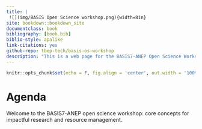 ```yaml
--- 
title: |
 ![](img/BASIS Open Science workshop.png){width=8in}
site: bookdown::bookdown_site
documentclass: book
bibliography: [book.bib]
biblio-style: apalike
link-citations: yes
github-repo: tbep-tech/basis-os-workshop
description: "This is a web page for the BASIS7-ANEP Open Science Workshop"
---
```


```r
knitr::opts_chunk$set(echo = F, fig.align = 'center', out.width = '100%')
```

# Agenda


Welcome to the BASIS7-ANEP open science workshop: core concepts for impactful research and resource management.
